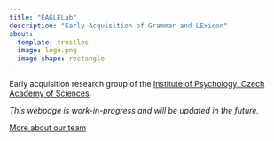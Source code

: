 ```yaml
---
title: "EAGLELab"
description: "Early Acquisition of Grammar and LExicon"
about:
  template: trestles
  image: logo.png
  image-shape: rectangle
---
```


Early acquisition research group of the [Institute of Psychology, Czech Academy of Sciences](https://psu.cas.cz/en/).

*This webpage is work-in-progress and will be updated in the future.*

[More about our team](people.qmd)